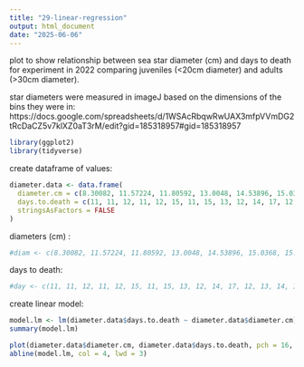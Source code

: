 ```yaml
---
title: "29-linear-regression"
output: html_document
date: "2025-06-06"
---
```


plot to show relationship between sea star diameter (cm) and days to death for experiment in 2022 comparing juveniles (<20cm diameter) and adults (>30cm diameter). 

star diameters were measured in imageJ based on the dimensions of the bins they were in: https://docs.google.com/spreadsheets/d/1WSAcRbqwRwUAX3mfpVVmDG2tRcDaCZ5v7klXZ0aT3rM/edit?gid=185318957#gid=185318957 

```r
library(ggplot2)
library(tidyverse)
```


create dataframe of values: 
```r
diameter.data <- data.frame(
  diameter.cm = c(8.30082, 11.57224, 11.80592, 13.0048, 14.53896, 15.0368, 15.84452, 16.5608, 16.70304, 16.70812, 30.494, 34.01, 34.3, 35.35, 38.17, 38.84, 45.978, 50.706, 51.582),
  days.to.death = c(11, 11, 12, 11, 12, 15, 11, 15, 13, 12, 14, 17, 12, 13, 14, 14, 13, 14, 16),
  stringsAsFactors = FALSE
)

```



diameters (cm) :
```r
#diam <- c(8.30082, 11.57224, 11.80592, 13.0048, 14.53896, 15.0368, 15.84452, 16.5608, 16.70304, 16.70812, 30.494, 34.01, 34.3, 35.35, 38.17, 38.84, 45.978, 50.706, 51.582)
```

days to death:
```r
#day <- c(11, 11, 12, 11, 12, 15, 11, 15, 13, 12, 14, 17, 12, 13, 14, 14, 13, 14, 16)
```


create linear model:
```r
model.lm <- lm(diameter.data$days.to.death ~ diameter.data$diameter.cm)
summary(model.lm)
```


```r
plot(diameter.data$diameter.cm, diameter.data$days.to.death, pch = 16, cex = 1.3, xlab = "Sea Star Diameter (cm)", ylab = "Days to Death", col=ifelse(diameter.data$diameter.cm<20, "purple", "orange"))
abline(model.lm, col = 4, lwd = 3)
```




